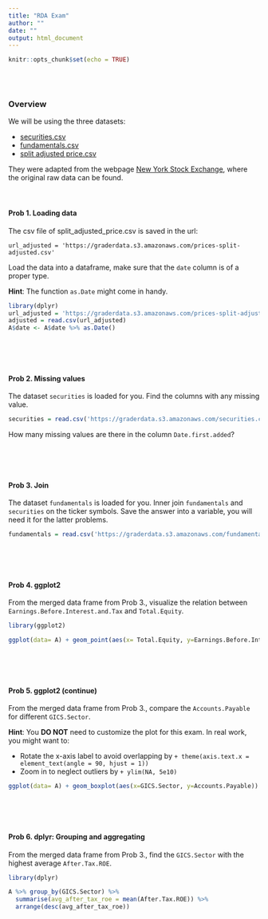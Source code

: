 ```yaml
---
title: "RDA Exam"
author: ""
date: ""
output: html_document
---
```


```r
knitr::opts_chunk$set(echo = TRUE)
```

<br><br>

### Overview

We will be using the three datasets:

- <a href=https://graderdata.s3.amazonaws.com/securities.txt target=_blank>securities.csv</a>
- <a href=https://graderdata.s3.amazonaws.com/fundamentals.txt>fundamentals.csv</a>
- <a href=https://graderdata.s3.amazonaws.com/prices-split-adjusted.txt>split adjusted price.csv</a>

They were adapted from the webpage <a href=https://www.kaggle.com/dgawlik/nyse target=_blank>New York Stock Exchange</a>, where the original raw data can be found.
<br><br><br>


#### Prob 1. Loading data

The csv file of split_adjusted_price.csv is saved in the url:

`url_adjusted = 'https://graderdata.s3.amazonaws.com/prices-split-adjusted.csv'`

Load the data into a dataframe, make sure that the `date` column is of a proper type.

**Hint**: The function `as.Date` might come in handy.

```r
library(dplyr)
url_adjusted = 'https://graderdata.s3.amazonaws.com/prices-split-adjusted.csv'
adjusted = read.csv(url_adjusted)
A$date <- A$date %>% as.Date()
```

<br><br><br>

#### Prob 2. Missing values

The dataset `securities` is loaded for you. Find the columns with any missing value.

```r
securities = read.csv('https://graderdata.s3.amazonaws.com/securities.csv', na.strings = "")
```

How many missing values are there in the column `Date.first.added`?

<br><br><br>

#### Prob 3. Join

The dataset `fundamentals` is loaded for you. Inner join `fundamentals` and `securities` on the ticker symbols. Save the answer into a variable, you will need it for the latter problems.

```r
fundamentals = read.csv('https://graderdata.s3.amazonaws.com/fundamentals.csv', na.strings = "", row.names=1)
```

<br><br><br>

#### Prob 4. ggplot2

From the merged data frame from Prob 3., visualize the relation between `Earnings.Before.Interest.and.Tax` and `Total.Equity`.

```r
library(ggplot2)
```

```r
ggplot(data= A) + geom_point(aes(x= Total.Equity, y=Earnings.Before.Interest.and.Tax))
```

<br><br><br>

#### Prob 5. ggplot2 (continue)

From the merged data frame from Prob 3., compare the `Accounts.Payable` for different `GICS.Sector`.

**Hint**: 
You **DO NOT** need to customize the plot for this exam. In real work, you might want to:

- Rotate the x-axis label to avoid overlapping by `+ theme(axis.text.x = element_text(angle = 90, hjust = 1))`
- Zoom in to neglect outliers by `+ ylim(NA, 5e10)`

```r
ggplot(data= A) + geom_boxplot(aes(x=GICS.Sector, y=Accounts.Payable)) 
```

<br><br><br>

#### Prob 6. dplyr: Grouping and aggregating

From the merged data frame from Prob 3., find the `GICS.Sector` with the highest average `After.Tax.ROE`.

```r
library(dplyr)
```

```r
A %>% group_by(GICS.Sector) %>% 
  summarise(avg_after_tax_roe = mean(After.Tax.ROE)) %>%
  arrange(desc(avg_after_tax_roe))
```

<br><br><br>
